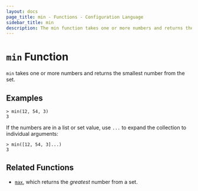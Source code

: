 ```yaml
---
layout: docs
page_title: min - Functions - Configuration Language
sidebar_title: min
description: The min function takes one or more numbers and returns the smallest number.
---
```


# `min` Function

`min` takes one or more numbers and returns the smallest number from the set.

## Examples

```shell-session
> min(12, 54, 3)
3
```

If the numbers are in a list or set value, use `...` to expand the collection
to individual arguments:

```shell-session
> min([12, 54, 3]...)
3
```

## Related Functions

- [`max`](/docs/from-1.5/functions/numeric/max), which returns the _greatest_ number from a set.
